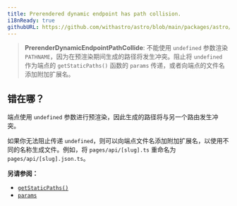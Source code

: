 ```yaml
---
title: Prerendered dynamic endpoint has path collision.
i18nReady: true
githubURL: https://github.com/withastro/astro/blob/main/packages/astro/src/core/errors/errors-data.ts
---
```


> **PrerenderDynamicEndpointPathCollide**: 不能使用 `undefined` 参数渲染 `PATHNAME`，因为在预渲染期间生成的路径将发生冲突。阻止将 `undefined` 作为端点的 `getStaticPaths()` 函数的 `params` 传递，或者向端点的文件名添加附加扩展名。

## 错在哪？

端点使用 `undefined` 参数进行预渲染，因此生成的路径将与另一个路由发生冲突。

如果你无法阻止传递 `undefined`，则可以向端点文件名添加附加扩展名，以使用不同的名称生成文件。例如，将 `pages/api/[slug].ts` 重命名为 `pages/api/[slug].json.ts`。

**另请参阅：**

- [`getStaticPaths()`](/zh-cn/reference/api-reference/#getstaticpaths)
- [`params`](/zh-cn/reference/api-reference/#params)
